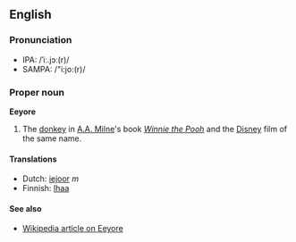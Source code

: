 ==English==
===Pronunciation===
*IPA: /ˈiː.jɔː(r)/
*SAMPA: /"i:jo:(r)/

===Proper noun===
'''Eeyore'''

#The [[donkey]] in [[w:A. A. Milne|A.A. Milne]]'s book ''[[w:Winnie the Pooh|Winnie the Pooh]]'' and the [[w:Disney|Disney]] film of the same name.

====Translations====
*Dutch: [[iejoor]] ''m''<!--is this correctly spelled with a lower-case 'i'?-->
*Finnish: [[Ihaa]]

====See also====
*[[w:Eeyore|Wikipedia article on Eeyore]]